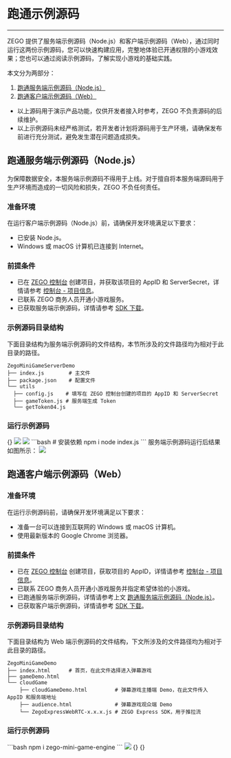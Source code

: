 # 跑通示例源码

---

ZEGO 提供了服务端示例源码（Node.js）和客户端示例源码（Web），通过同时运行这两份示例源码，您可以快速构建应用，完整地体验已开通权限的小游戏效果；您也可以通过阅读示例源码，了解实现小游戏的基础实践。

本文分为两部分：


1. [跑通服务端示例源码（Node.js）](#跑通服务端示例源码nodejs)
2. [跑通客户端示例源码（Web）](#跑通客户端示例源码web)

<Warning title="注意">

- 以上源码用于演示产品功能，仅供开发者接入时参考，ZEGO 不负责源码的后续维护。
- 以上示例源码未经严格测试，若开发者计划将源码用于生产环境，请确保发布前进行充分测试，避免发生潜在问题造成损失。
</Warning>

## 跑通服务端示例源码（Node.js）

<Warning title="注意">

为保障数据安全，本服务端示例源码不得用于上线。对于擅自将本服务端源码用于生产环境而造成的一切风险和损失，ZEGO 不负任何责任。
</Warning>

### 准备环境

在运行客户端示例源码（Node.js）前，请确保开发环境满足以下要求：

- 已安装 Node.js。
- Windows 或 macOS 计算机已连接到 Internet。

### 前提条件

- 已在 [ZEGO 控制台](https://console.zego.im) 创建项目，并获取该项目的 AppID 和 ServerSecret，详情请参考 [控制台 - 项目信息](https://doc-zh.zego.im/article/12107)。
- 已联系 ZEGO 商务人员开通小游戏服务。
- 已获取服务端示例源码，详情请参考 [SDK 下载](../download.mdx)。

### 示例源码目录结构

下面目录结构为服务端示例源码的文件结构，本节所涉及的文件路径均为相对于此目录的路径。

```
ZegoMiniGameServerDemo
├── index.js        # 主文件
├── package.json    # 配置文件
└── utils
  ├── config.js    # 填写在 ZEGO 控制台创建的项目的 AppID 和 ServerSecret
  ├── gameToken.js # 服务端生成 Token 
  └── getToken04.js 
```

### 运行示例源码

<Steps>
<Step title="解压服务端源码压缩包 “ZegoMiniGameServerDemo.zip”，获取 “ZegoMiniGameServerDemo”文件夹。">
{}
</Step>
<Step title="修改 “ZegoMiniGameServerDemo/utils/config.js” 文件，在下图红框标识区域填写 “AppID”。">
<Frame width="512" height="auto" caption=""><img src="https://storage.zego.im/sdk-doc/Pics/MiniGames/server_demo_appid.jpeg" /></Frame>
</Step>
<Step title="在同文件中，填写 “ServerSecret“。">
<Frame width="512" height="auto" caption=""><img src="https://storage.zego.im/sdk-doc/Pics/MiniGames/ServerSecret.jpeg" /></Frame>
</Step>
<Step title="进入 “ZegoMiniGameServerDemo”文件夹，在终端执行以下代码，以启动小游戏服务端。">
```bash
# 安装依赖
npm i 
node index.js
```
</Step>
<Step title="执行代码后，即可获得服务端地址，可用作客户端示例源码的后台服务地址。">
服务端示例源码运行后结果如图所示：
<Frame width="512" height="auto" caption=""><img src="https://storage.zego.im/sdk-doc/Pics/MiniGames/server_sourcecodes_address.jpeg" /></Frame>
</Step>
</Steps>


## 跑通客户端示例源码（Web）

### 准备环境

在运行示例源码前，请确保开发环境满足以下要求：

- 准备一台可以连接到互联网的 Windows 或 macOS 计算机。
- 使用最新版本的 Google Chrome 浏览器。

### 前提条件


- 已在 [ZEGO 控制台](https://console.zego.im) 创建项目，获取项目的 AppID，详情请参考 [控制台 - 项目信息](https://doc-zh.zego.im/article/12107)。
- 已联系 ZEGO 商务人员开通小游戏服务并指定希望体验的小游戏。
- 已跑通服务端示例源码，详情请参考上文 [跑通服务端示例源码（Node.js）](#跑通服务端示例源码nodejs)。
- 已获取客户端示例源码，详情请参考 [SDK 下载](../download.mdx)。


### 示例源码目录结构

下面目录结构为 Web 端示例源码的文件结构，下文所涉及的文件路径均为相对于此目录的路径。

```
ZegoMiniGameDemo
├── index.html      # 首页，在此文件选择进入弹幕游戏
├── gameDemo.html   
└── cloudGame
    ├── cloudGameDemo.html         # 弹幕游戏主播端 Demo，在此文件传入 AppID 和服务端地址
    ├── audience.html              # 弹幕游戏观众端 Demo
    └── ZegoExpressWebRTC-x.x.x.js # ZEGO Express SDK，用于推拉流
```

### 运行示例源码

<Steps>
<Step title="下载并解压示例源码 zip 包，获得示例源码文件夹。进入文件夹，通过以下 npm 指令获取最新 SDK。">
    ```bash
    npm i zego-mini-game-engine
    ```
</Step>
<Step title="使用代码编辑器打开 “index.html”，输入 AppID。">
<Frame width="512" height="auto" caption=""><img src="https://storage.zego.im/sdk-doc/Pics/MiniGames/web_appID.jpeg" /></Frame>
</Step>
<Step title="修改 “index.html” 的 host 常量为根据本文前提条件跑通服务端示例源码后获得的地址。">
{}
</Step>
<Step title="保存后使用 Google Chrome 浏览器打开 index.html，运行示例源码。">
{}
</Step>
</Steps>